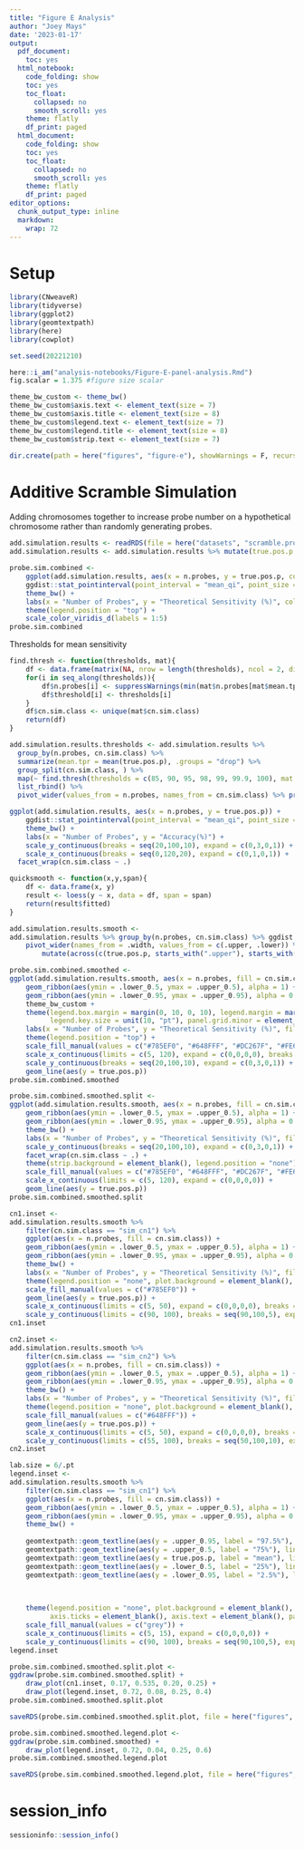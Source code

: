 ```yaml
---
title: "Figure E Analysis"
author: "Joey Mays"
date: '2023-01-17'
output:
  pdf_document:
    toc: yes
  html_notebook:
    code_folding: show
    toc: yes
    toc_float:
      collapsed: no
      smooth_scroll: yes
    theme: flatly
    df_print: paged
  html_document:
    code_folding: show
    toc: yes
    toc_float:
      collapsed: no
      smooth_scroll: yes
    theme: flatly
    df_print: paged
editor_options:
  chunk_output_type: inline
  markdown:
    wrap: 72
---
```


# Setup

```r
library(CNweaveR)
library(tidyverse)
library(ggplot2)
library(geomtextpath)
library(here)
library(cowplot)
```

```r
set.seed(20221210)
```

```r
here::i_am("analysis-notebooks/Figure-E-panel-analysis.Rmd")
fig.scalar = 1.375 #figure size scalar

theme_bw_custom <- theme_bw()
theme_bw_custom$axis.text <- element_text(size = 7)
theme_bw_custom$axis.title <- element_text(size = 8)
theme_bw_custom$legend.text <- element_text(size = 7)
theme_bw_custom$legend.title <- element_text(size = 8)
theme_bw_custom$strip.text <- element_text(size = 7)
```

```r
dir.create(path = here("figures", "figure-e"), showWarnings = F, recursive = T)
```

# Additive Scramble Simulation

Adding chromosomes together to increase probe number on a hypothetical chromosome rather than randomly generating probes. 

```r
add.simulation.results <- readRDS(file = here("datasets", "scramble.probe.sim.results.RDS"))
add.simulation.results <- add.simulation.results %>% mutate(true.pos.p = true.pos.p * 100)
```

```r
probe.sim.combined <- 
    ggplot(add.simulation.results, aes(x = n.probes, y = true.pos.p, color = cn.sim.class)) + 
    ggdist::stat_pointinterval(point_interval = "mean_qi", point_size = 0.5, interval_alpha = 0.3) + 
    theme_bw() +
    labs(x = "Number of Probes", y = "Theoretical Sensitivity (%)", color = "Copy Number") +
    theme(legend.position = "top") +
    scale_color_viridis_d(labels = 1:5)
probe.sim.combined
```

Thresholds for mean sensitivity

```r
find.thresh <- function(thresholds, mat){
    df <- data.frame(matrix(NA, nrow = length(thresholds), ncol = 2, dimnames = list(NULL, c("n.probes", "threshold"))))
    for(i in seq_along(thresholds)){
        df$n.probes[i] <- suppressWarnings(min(mat$n.probes[mat$mean.tpr >= thresholds[i]]))
        df$threshold[i] <- thresholds[i]
    }
    df$cn.sim.class <- unique(mat$cn.sim.class)
    return(df)
}
```

```r
add.simulation.results.thresholds <- add.simulation.results %>%
  group_by(n.probes, cn.sim.class) %>%
  summarize(mean.tpr = mean(true.pos.p), .groups = "drop") %>%
  group_split(cn.sim.class, ) %>%
  map(~ find.thresh(thresholds = c(85, 90, 95, 98, 99, 99.9, 100), mat = .x)) %>%
  list_rbind() %>%
  pivot_wider(values_from = n.probes, names_from = cn.sim.class) %>% print()
```

```r
ggplot(add.simulation.results, aes(x = n.probes, y = true.pos.p)) + 
    ggdist::stat_pointinterval(point_interval = "mean_qi", point_size = 0.5, interval_color = "darkgrey") + 
    theme_bw() +
    labs(x = "Number of Probes", y = "Accuracy(%)") + 
    scale_y_continuous(breaks = seq(20,100,10), expand = c(0,3,0,1)) +
    scale_x_continuous(breaks = seq(0,120,20), expand = c(0,1,0,1)) +
  facet_wrap(cn.sim.class ~ .)
```

```r
quicksmooth <- function(x,y,span){
    df <- data.frame(x, y)
    result <- loess(y ~ x, data = df, span = span)
    return(result$fitted)
}
```

```r
add.simulation.results.smooth <- 
add.simulation.results %>% group_by(n.probes, cn.sim.class) %>% ggdist::mean_qi(true.pos.p, .width = c(.50, 0.95)) %>% mutate(.width = as.factor(.width)) %>% 
    pivot_wider(names_from = .width, values_from = c(.upper, .lower)) %>% group_by(cn.sim.class) %>% 
        mutate(across(c(true.pos.p, starts_with(".upper"), starts_with(".lower")), ~quicksmooth(n.probes, .x, span = 0.25))) %>% print()
```

```r
probe.sim.combined.smoothed <- 
ggplot(add.simulation.results.smooth, aes(x = n.probes, fill = cn.sim.class)) +
    geom_ribbon(aes(ymin = .lower_0.5, ymax = .upper_0.5), alpha = 1) +
    geom_ribbon(aes(ymin = .lower_0.95, ymax = .upper_0.95), alpha = 0.4) +
    theme_bw_custom +
    theme(legend.box.margin = margin(0, 10, 0, 10), legend.margin = margin(0), plot.margin = unit(c(0, 5.5, 5.5, 5.5), "pt"),
          legend.key.size = unit(10, "pt"), panel.grid.minor = element_blank()) +
    labs(x = "Number of Probes", y = "Theoretical Sensitivity (%)", fill = "Copy Number") + 
    theme(legend.position = "top") +
    scale_fill_manual(values = c("#785EF0", "#648FFF", "#DC267F", "#FE6100", "#FFB000"), labels = 1:5) +
    scale_x_continuous(limits = c(5, 120), expand = c(0,0,0,0), breaks = c(5, seq(10,120,10)), trans = "log") +
    scale_y_continuous(breaks = seq(20,100,10), expand = c(0,3,0,1)) +
    geom_line(aes(y = true.pos.p))
probe.sim.combined.smoothed
```

```r
probe.sim.combined.smoothed.split <- 
ggplot(add.simulation.results.smooth, aes(x = n.probes, fill = cn.sim.class)) +
    geom_ribbon(aes(ymin = .lower_0.5, ymax = .upper_0.5), alpha = 1) +
    geom_ribbon(aes(ymin = .lower_0.95, ymax = .upper_0.95), alpha = 0.4) +
    theme_bw() +
    labs(x = "Number of Probes", y = "Theoretical Sensitivity (%)", fill = "Copy Number") + 
    scale_y_continuous(breaks = seq(20,100,10), expand = c(0,3,0,1)) +
    facet_wrap(cn.sim.class ~ .) +
    theme(strip.background = element_blank(), legend.position = "none") +
    scale_fill_manual(values = c("#785EF0", "#648FFF", "#DC267F", "#FE6100", "#FFB000"), labels = 1:5) +
    scale_x_continuous(limits = c(5, 120), expand = c(0,0,0,0)) +
    geom_line(aes(y = true.pos.p))
probe.sim.combined.smoothed.split
```

```r
cn1.inset <- 
add.simulation.results.smooth %>% 
    filter(cn.sim.class == "sim_cn1") %>% 
    ggplot(aes(x = n.probes, fill = cn.sim.class)) +
    geom_ribbon(aes(ymin = .lower_0.5, ymax = .upper_0.5), alpha = 1) +
    geom_ribbon(aes(ymin = .lower_0.95, ymax = .upper_0.95), alpha = 0.4) +
    theme_bw() +
    labs(x = "Number of Probes", y = "Theoretical Sensitivity (%)", fill = "Copy Number") + 
    theme(legend.position = "none", plot.background = element_blank(), axis.title = element_blank()) +
    scale_fill_manual(values = c("#785EF0")) +
    geom_line(aes(y = true.pos.p)) +
    scale_x_continuous(limits = c(5, 50), expand = c(0,0,0,0), breaks = c(seq(10,50,10))) +
    scale_y_continuous(limits = c(90, 100), breaks = seq(90,100,5), expand = c(0,0.5,0,0.5))
cn1.inset
```

```r
cn2.inset <- 
add.simulation.results.smooth %>% 
    filter(cn.sim.class == "sim_cn2") %>% 
    ggplot(aes(x = n.probes, fill = cn.sim.class)) +
    geom_ribbon(aes(ymin = .lower_0.5, ymax = .upper_0.5), alpha = 1) +
    geom_ribbon(aes(ymin = .lower_0.95, ymax = .upper_0.95), alpha = 0.4) +
    theme_bw() +
    labs(x = "Number of Probes", y = "Theoretical Sensitivity (%)", fill = "Copy Number") + 
    theme(legend.position = "none", plot.background = element_blank(), axis.title = element_blank()) +
    scale_fill_manual(values = c("#648FFF")) +
    geom_line(aes(y = true.pos.p)) +
    scale_x_continuous(limits = c(5, 50), expand = c(0,0,0,0), breaks = c(seq(10,50,10))) +
    scale_y_continuous(limits = c(55, 100), breaks = seq(50,100,10), expand = c(0,0,0,1))
cn2.inset
```

```r
lab.size = 6/.pt
legend.inset <- 
add.simulation.results.smooth %>% 
    filter(cn.sim.class == "sim_cn1") %>% 
    ggplot(aes(x = n.probes, fill = cn.sim.class)) +
    geom_ribbon(aes(ymin = .lower_0.5, ymax = .upper_0.5), alpha = 1) +
    geom_ribbon(aes(ymin = .lower_0.95, ymax = .upper_0.95), alpha = 0.4) +
    theme_bw() +
    
    geomtextpath::geom_textline(aes(y = .upper_0.95, label = "97.5%"), linewidth = .25, color = "grey25", size = lab.size, hjust = 1.0, textcolor = "black") +
    geomtextpath::geom_textline(aes(y = .upper_0.5, label = "75%"), linewidth = .25, color = "grey25", size = lab.size, hjust = 0.65, textcolor = "black") +
    geomtextpath::geom_textline(aes(y = true.pos.p, label = "mean"), linewidth = .5, color = "black", size = lab.size, hjust = 0.40) +
    geomtextpath::geom_textline(aes(y = .lower_0.5, label = "25%"), linewidth = .25, color = "grey25", size = lab.size, hjust = 0.15, textcolor = "black") +
    geomtextpath::geom_textline(aes(y = .lower_0.95, label = "2.5%"), linewidth = .25, color = "grey25", size = lab.size, hjust = 0.10, textcolor = "black") +

    
    
    theme(legend.position = "none", plot.background = element_blank(), axis.title = element_blank(), panel.background = element_blank(),
          axis.ticks = element_blank(), axis.text = element_blank(), panel.grid = element_blank(), panel.border = element_blank()) +
    scale_fill_manual(values = c("grey")) +
    scale_x_continuous(limits = c(5, 15), expand = c(0,0,0,0)) +
    scale_y_continuous(limits = c(90, 100), breaks = seq(90,100,5), expand = c(0,0.5,0,0.5))
legend.inset
```

```r
probe.sim.combined.smoothed.split.plot <- 
ggdraw(probe.sim.combined.smoothed.split) +
    draw_plot(cn1.inset, 0.17, 0.535, 0.20, 0.25) +
    draw_plot(legend.inset, 0.72, 0.08, 0.25, 0.4)
probe.sim.combined.smoothed.split.plot
```

```r
saveRDS(probe.sim.combined.smoothed.split.plot, file = here("figures", "figure-e", "exp01.rpe1.probeSim.scramble.split.RDS"))
```

```r
probe.sim.combined.smoothed.legend.plot <- 
ggdraw(probe.sim.combined.smoothed) +
    draw_plot(legend.inset, 0.72, 0.04, 0.25, 0.6)
probe.sim.combined.smoothed.legend.plot
```

```r
saveRDS(probe.sim.combined.smoothed.legend.plot, file = here("figures", "figure-e", "exp01.rpe1.probeSim.scramble.RDS"))
```

# session_info

```r
sessioninfo::session_info()
```